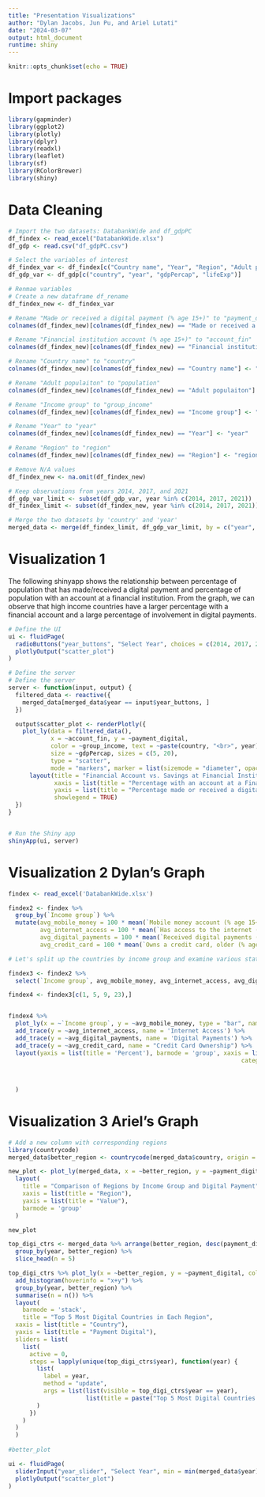 ```yaml
---
title: "Presentation Visualizations"
author: "Dylan Jacobs, Jun Pu, and Ariel Lutati"
date: "2024-03-07"
output: html_document
runtime: shiny
---
```


```r
knitr::opts_chunk$set(echo = TRUE)
```


# Import packages
```r
library(gapminder)
library(ggplot2)
library(plotly)
library(dplyr)
library(readxl)
library(leaflet)
library(sf)
library(RColorBrewer)
library(shiny)
```

# Data Cleaning

```r
# Import the two datasets: DatabankWide and df_gdpPC
df_findex <- read_excel("DatabankWide.xlsx")
df_gdp <- read.csv("df_gdpPC.csv")

# Select the variables of interest
df_findex_var <- df_findex[c("Country name", "Year", "Region", "Adult populaiton", "Income group", "Made or received a digital payment (% age 15+)", "Financial institution account (% age 15+)")]
df_gdp_var <- df_gdp[c("country", "year", "gdpPercap", "lifeExp")]

# Renmae variables
# Create a new dataframe df_rename
df_findex_new <- df_findex_var

# Rename "Made or received a digital payment (% age 15+)" to "payment_digital"
colnames(df_findex_new)[colnames(df_findex_new) == "Made or received a digital payment (% age 15+)"] <- "payment_digital"

# Rename "Financial institution account (% age 15+)" to "account_fin"
colnames(df_findex_new)[colnames(df_findex_new) == "Financial institution account (% age 15+)"] <- "account_fin"

# Rename "Country name" to "country"
colnames(df_findex_new)[colnames(df_findex_new) == "Country name"] <- "country"

# Rename "Adult populaiton" to "population"
colnames(df_findex_new)[colnames(df_findex_new) == "Adult populaiton"] <- "population"

# Rename "Income group" to "group_income"
colnames(df_findex_new)[colnames(df_findex_new) == "Income group"] <- "group_income"

# Rename "Year" to "year"
colnames(df_findex_new)[colnames(df_findex_new) == "Year"] <- "year"

# Rename "Region" to "region"
colnames(df_findex_new)[colnames(df_findex_new) == "Region"] <- "region"

# Remove N/A values
df_findex_new <- na.omit(df_findex_new)

# Keep observations from years 2014, 2017, and 2021
df_gdp_var_limit <- subset(df_gdp_var, year %in% c(2014, 2017, 2021))
df_findex_limit <- subset(df_findex_new, year %in% c(2014, 2017, 2021))

# Merge the two datasets by 'country' and 'year'
merged_data <- merge(df_findex_limit, df_gdp_var_limit, by = c("year", "country"))
```


# Visualization 1
The following shinyapp shows the relationship between percentage of population that has made/received a digital payment and percentage of population with an account at a financial institution. From the graph, we can observe that high income countries have a larger percentage with a financial account and a large percentage of involvement in digital payments.

```r
# Define the UI
ui <- fluidPage(
  radioButtons("year_buttons", "Select Year", choices = c(2014, 2017, 2021), selected = 2014),
  plotlyOutput("scatter_plot")
)

# Define the server
# Define the server
server <- function(input, output) {
  filtered_data <- reactive({
    merged_data[merged_data$year == input$year_buttons, ]
  })

  output$scatter_plot <- renderPlotly({
    plot_ly(data = filtered_data(),
            x = ~account_fin, y = ~payment_digital,
            color = ~group_income, text = ~paste(country, "<br>", year),
            size = ~gdpPercap, sizes = c(5, 20),
            type = "scatter",
            mode = "markers", marker = list(sizemode = "diameter", opacity = 0.6)) %>%
      layout(title = "Financial Account vs. Savings at Financial Institution",
             xaxis = list(title = "Percentage with an account at a Financial Institution"),
             yaxis = list(title = "Percentage made or received a digital payment"),
             showlegend = TRUE)
  })
}


# Run the Shiny app
shinyApp(ui, server)
```


# Visualization 2 Dylan's Graph
```r
findex <- read_excel('DatabankWide.xlsx')

findex2 <- findex %>%
  group_by(`Income group`) %>%
  mutate(avg_mobile_money = 100 * mean(`Mobile money account (% age 15+)`, na.rm = TRUE),
         avg_internet_access = 100 * mean(`Has access to the internet (% age 15+)`, na.rm = TRUE),
         avg_digital_payments = 100 * mean(`Received digital payments (% age 15+)`, na.rm = TRUE),
         avg_credit_card = 100 * mean(`Owns a credit card, older (% age 25+)`, na.rm = TRUE))

# Let's split up the countries by income group and examine various stats

findex3 <- findex2 %>%
  select(`Income group`, avg_mobile_money, avg_internet_access, avg_digital_payments, avg_credit_card)

findex4 <- findex3[c(1, 5, 9, 23),]


findex4 %>%
  plot_ly(x = ~`Income group`, y = ~avg_mobile_money, type = "bar", name = "Money Market Account") %>%
  add_trace(y = ~avg_internet_access, name = 'Internet Access') %>%
  add_trace(y = ~avg_digital_payments, name = 'Digital Payments') %>%
  add_trace(y = ~avg_credit_card, name = "Credit Card Ownership") %>%
  layout(yaxis = list(title = 'Percent'), barmode = 'group', xaxis = list(title = 'Income', categoryorder = "array",
                                                                  categoryarray = c("Low income", 
                                                                                    "Lower middle income", 
                                                                                    "Upper middle income",
                                                                                    "High income"))
  )

```

# Visualization 3 Ariel's Graph
```r
# Add a new column with corresponding regions
library(countrycode)
merged_data$better_region <- countrycode(merged_data$country, origin = "country.name", destination = "region")
```

```r
new_plot <- plot_ly(merged_data, x = ~better_region, y = ~payment_digital, color = ~country, type = 'bar') %>%
  layout(
    title = "Comparison of Regions by Income Group and Digital Payment",
    xaxis = list(title = "Region"),
    yaxis = list(title = "Value"),
    barmode = 'group'
  )

new_plot
```
```r
top_digi_ctrs <- merged_data %>% arrange(better_region, desc(payment_digital)) %>%
  group_by(year, better_region) %>%
  slice_head(n = 5)

top_digi_ctrs %>% plot_ly(x = ~better_region, y = ~payment_digital, color = ~country) %>%
  add_histogram(hoverinfo = "x+y") %>%
  group_by(year, better_region) %>%
  summarise(n = n()) %>%
  layout(
    barmode = 'stack',
    title = "Top 5 Most Digital Countries in Each Region",
  xaxis = list(title = "Country"),
  yaxis = list(title = "Payment Digital"),
  sliders = list(
    list(
      active = 0,
      steps = lapply(unique(top_digi_ctrs$year), function(year) {
        list(
          label = year,
          method = "update",
          args = list(list(visible = top_digi_ctrs$year == year),
                      list(title = paste("Top 5 Most Digital Countries in Each Region - ", year)))
        )
      })
    )
  )
  )
  
#better_plot
```
```r
ui <- fluidPage(
  sliderInput("year_slider", "Select Year", min = min(merged_data$year), max = max(merged_data$year), value = min(merged_data$year), step = 1),
  plotlyOutput("scatter_plot")
)

```



